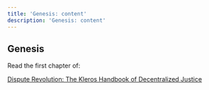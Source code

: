 ```yaml
---
title: 'Genesis: content'
description: 'Genesis: content'
---
```


## Genesis

Read the first chapter of:

[Dispute Revolution: The Kleros Handbook of Decentralized Justice](https://kleros.io/book)
